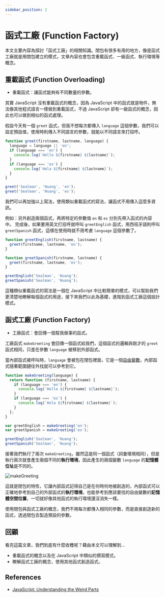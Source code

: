 ```yaml
---
sidebar_position: 2
---
```


# 函式工廠 (Function Factory)

本文主要內容為探討「函式工廠」的相關知識。閉包有很多有用的地方，像是函式工廠就是用閉包建立的模式，文章內容也會包含重載函式、一級函式、執行環境等概念。

## 重載函式 (Function Overloading)

- 重載函式：讓函式能夠有不同數量的參數。

其實 JavaScript 沒有重載函式的概念，因為 JavaScript 中的函式就是物件，無法像其他程式語言一樣做到重載函式，不過 JavaScript 卻有一級函式的概念，因此也可以做到相似的函式處理。

假設今天有一個 `greet` 函式，但我不想每次都傳入 `language` 這個參數，我們可以設定預設值，使用時則傳入不同語言的參數，就能以不同語言來打招呼。

```javascript
function greet(firstname, lastname, language) {
  language = language || 'en';
  if (language === 'en') {
    console.log(`Hello ${firstname} ${lastname}`);
  }
  if (language === 'es') {
    console.log(`Hola ${firstname} ${lastname}`);
  }
}

greet('Sealman', 'Huang', 'en');
greet('Sealman', 'Huang', 'es');
```

我們可以再加強以上寫法，使用類似重載函式的寫法，讓函式不用傳入這麼多資訊。

例如：另外創造兩個函式，再將特定的參數值 `en` 和 `es` 分別先帶入函式的內容中。
完成後，如果要用英文打招呼就呼叫 `greetEnglish` 函式，用西班牙語則呼叫 `greetSpanish` 函式，這樣在使用時就不用考慮 `language` 這個參數了。

```javascript
function greetEnglish(firstname, lastname) {
  greet(firstname, lastname, 'en');
}

function greetSpanish(firstname, lastname) {
  greet(firstname, lastname, 'es');
}

greetEnglish('Sealman', 'Huang');
greetSpanish('Sealman', 'Huang');
```

這種類似重載函式的寫法是一個在 JavaScript 中比較簡單的模式，可以幫助我們更清楚地瞭解每個函式的用途，接下來我們以此為基礎，進階到函式工廠這個設計模式。

## 函式工廠 (Function Factory)

- 工廠函式：會回傳一個幫我做事的函式。

工廠函式 `makeGreeting` 會回傳一個函式給我們，這個函式的邏輯與剛才的 `greet` 函式相同，只差在參數 `language` 被移到外部函式。

當內部函式被呼叫時，`language` 會被包在閉包裡面，它是一個[自由變數](https://sealman234.github.io/2021-04-01-javascript-closure/)，內部函式隨著範圍鏈往外找就可以參考到它。

```javascript
function makeGreeting(language) {
  return function (firstname, lastname) {
    if (language === 'en') {
      console.log(`Hello ${firstname} ${lastname}`);
    }
    if (language === 'es') {
      console.log(`Hola ${firstname} ${lastname}`);
    }
  };
}

var greetEnglish = makeGreeting('en');
var greetSpanish = makeGreeting('es');

greetEnglish('Sealman', 'Huang');
greetSpanish('Sealman', 'Huang');
```

接著我們執行了兩次 `makeGreeting`，雖然這是同一個函式（詞彙環境相同），但是執行兩次就會產生兩個不同的**執行環境**，因此產生的兩個變數 `language` 的**記憶體位址**是不同的。

![makeGreeting](https://i.imgur.com/gTmXsPS.png)

這就是閉包的特性，它讓內部函式記得自己是在何時何地被創造的，內部函式可以正確地參考到自己的外部函式的**執行環境**，也能參考到應該要找的自由變數的**記憶體空間位置**，一切就好像其他函式的執行環境還沒消失一樣。

使用閉包與函式工廠的概念，我們不用每次都傳入相同的參數，而是直接創造新的函式，透過閉包去製造預設的參數。

## 回顧

看完這篇文章，我們到底有什麼收穫呢？藉由本文可以理解到…

- 重載函式的概念以及在 JavaScript 中類似的撰寫模式。
- 瞭解函式工廠的概念，使用其他函式創造函式。

## References

- [JavaScript: Understanding the Weird Parts](https://www.udemy.com/course/understand-javascript/)
